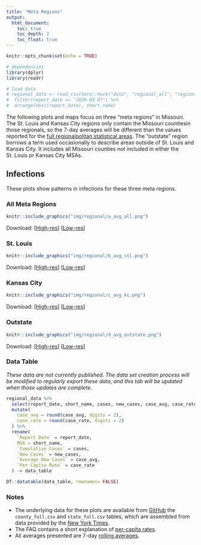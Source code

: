 ```yaml
---
title: "Meta Regions"
output: 
  html_document:
    toc: true
    toc_depth: 2
    toc_float: true
---
```


```r
knitr::opts_chunk$set(echo = TRUE)

# dependencies
library(dplyr)
library(readr)

# load data
# regional_data <- read_csv(here::here("data", "regional_all", "regional_full.csv")) %>%
#  filter(report_date >= "2020-03-07") %>%
#  arrange(desc(report_date), short_name)
```

The following plots and maps focus on three "meta regions" in Missouri. The St. Louis and Kansas City regions only contain the Missouri countiesin those regionals, so the 7-day averages will be different than the values reported for the [full regionalpolitan statistical areas](regionals.html). The "outstate" region borrows a term used occasionally to describe areas outside of St. Louis and Kansas City. It includes all Missouri counties not included in either the St. Louis pr Kansas City MSAs.

## Infections {.tabset .tabset-fade .tabset-pills .padtop}
These plots show patterns in infections for these three meta regions.

### All Meta Regions

```r
knitr::include_graphics("img/regional/a_avg_all.png")
```

Download: [<a href="https://raw.githubusercontent.com/slu-openGIS/covid_daily_viz/master/results/high_res/regional/a_avg_all.png" target="_blank">High-res</a>] [<a href="https://raw.githubusercontent.com/slu-openGIS/covid_daily_viz/master/results/low_res/regional/a_avg_all.png" target="_blank">Low-res</a>]

### St. Louis

```r
knitr::include_graphics("img/regional/b_avg_stl.png")
```

Download: [<a href="https://raw.githubusercontent.com/slu-openGIS/covid_daily_viz/master/results/high_res/regional/b_avg_stl.png" target="_blank">High-res</a>] [<a href="https://raw.githubusercontent.com/slu-openGIS/covid_daily_viz/master/results/low_res/regional/b_avg_stl.png" target="_blank">Low-res</a>]

### Kansas City

```r
knitr::include_graphics("img/regional/c_avg_kc.png")
```

Download: [<a href="https://raw.githubusercontent.com/slu-openGIS/covid_daily_viz/master/results/high_res/regional/c_avg_kc.png" target="_blank">High-res</a>] [<a href="https://raw.githubusercontent.com/slu-openGIS/covid_daily_viz/master/results/low_res/regional/c_avg_kc.png" target="_blank">Low-res</a>]

### Outstate

```r
knitr::include_graphics("img/regional/d_avg_outstate.png")
```

Download: [<a href="https://raw.githubusercontent.com/slu-openGIS/covid_daily_viz/master/results/high_res/regional/d_avg_outstate.png" target="_blank">High-res</a>] [<a href="https://raw.githubusercontent.com/slu-openGIS/covid_daily_viz/master/results/low_res/regional/d_avg_outstate.png" target="_blank">Low-res</a>]

### Data Table

*These data are not currently published. The data set creation process will be modified to regularly export these data, and this tab will be updated when those updates are complete.*

```r
regional_data %>%
  select(report_date, short_name, cases, new_cases, case_avg, case_rate) %>%
  mutate(
    case_avg = round(case_avg, digits = 2),
    case_rate = round(case_rate, digits = 2)
  ) %>%
  rename(
    `Report Date` = report_date,
    MSA = short_name,
    `Cumulative Cases` = cases,
    `New Cases` = new_cases,
    `Average New Cases` = case_avg,
    `Per Capita Rate` = case_rate
  ) -> data_table

DT::datatable(data_table, rownames= FALSE)
```

### Notes

  * The underlying data for these plots are available from [GitHub](faq.html#How_Do_I_Download_Your_Data) the `county_full.csv` and `state_full.csv` tables, which are assembled from data provided by the [New York Times](faq.html#Where_Do_These_Data_Come_From).
  * The FAQ contains a short explanation of [per-capita rates](faq.html#What_are_Per_Capita_Rates).
  * All averages presented are 7-day [rolling averages](faq.html#What_are_Rolling_Averages).
  
